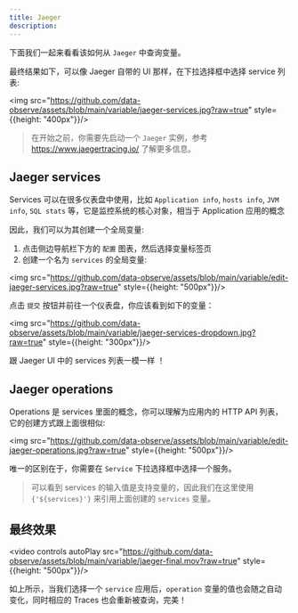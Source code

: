 ```yaml
---
title: Jaeger
description:
---
```



下面我们一起来看看该如何从 <Code>Jaeger</Code> 中查询变量。

最终结果如下，可以像 Jaeger 自带的 UI 那样，在下拉选择框中选择 service 列表:

<img src="https://github.com/data-observe/assets/blob/main/variable/jaeger-services.jpg?raw=true" style={{height: "400px"}}/>

> 在开始之前，你需要先启动一个 <Code>Jaeger</Code> 实例，参考 https://www.jaegertracing.io/ 了解更多信息。

## Jaeger services 

Services 可以在很多仪表盘中使用，比如 `Application info`, `hosts info`, `JVM info`, `SQL stats` 等，它是监控系统的核心对象，相当于 Application 应用的概念

因此，我们可以为其创建一个全局变量: 

1. 点击侧边导航栏下方的 `配置` 图表，然后选择变量标签页
2. 创建一个名为 `services` 的全局变量:

<img src="https://github.com/data-observe/assets/blob/main/variable/edit-jaeger-services.jpg?raw=true" style={{height: "500px"}}/>

点击 `提交` 按钮并前往一个仪表盘，你应该看到如下的变量：


<img src="https://github.com/data-observe/assets/blob/main/variable/jaeger-services-dropdown.jpg?raw=true" style={{height: "300px"}}/>

跟 Jaeger UI 中的 services 列表一模一样 ！

## Jaeger operations

Operations 是 services 里面的概念，你可以理解为应用内的 HTTP API 列表，它的创建方式跟上面很相似:

<img src="https://github.com/data-observe/assets/blob/main/variable/edit-jaeger-operations.jpg?raw=true" style={{height: "500px"}}/>

唯一的区别在于，你需要在 `Service` 下拉选择框中选择一个服务。

> 可以看到 services 的输入值是支持变量的，因此我们在这里使用 <Code>{'${services}'}</Code> 来引用上面创建的 `services` 变量。

## 最终效果 

<video controls autoPlay src="https://github.com/data-observe/assets/blob/main/variable/jaeger-final.mov?raw=true" style={{height: "500px"}}/>

如上所示，当我们选择一个 `service` 应用后，`operation` 变量的值也会随之自动变化，同时相应的 Traces 也会重新被查询，完美！